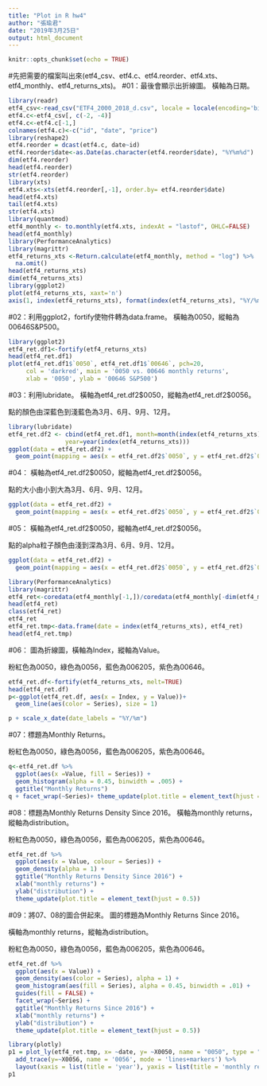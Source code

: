 ```yaml
---
title: "Plot in R hw4"
author: "張瑜君"
date: "2019年3月25日"
output: html_document
---
```


```r
knitr::opts_chunk$set(echo = TRUE)
```
#先把需要的檔案叫出來(etf4_csv、etf4.c、etf4.reorder、etf4.xts、etf4_monthly、etf4_returns_xts)。
#01：最後會顯示出折線圖。
橫軸為日期。
```r
library(readr)
etf4_csv<-read_csv("ETF4_2000_2018_d.csv", locale = locale(encoding='big5'))
etf4.c<-etf4_csv[, c(-2, -4)]
etf4.c<-etf4.c[-1,]
colnames(etf4.c)<-c("id", "date", "price")
library(reshape2)
etf4.reorder = dcast(etf4.c, date~id)
etf4.reorder$date<-as.Date(as.character(etf4.reorder$date), "%Y%m%d") 
dim(etf4.reorder)
head(etf4.reorder)
str(etf4.reorder)
library(xts)
etf4.xts<-xts(etf4.reorder[,-1], order.by= etf4.reorder$date)
head(etf4.xts)
tail(etf4.xts)
str(etf4.xts)
library(quantmod)
etf4_monthly <- to.monthly(etf4.xts, indexAt = "lastof", OHLC=FALSE)
head(etf4_monthly)
library(PerformanceAnalytics)
library(magrittr)
etf4_returns_xts <-Return.calculate(etf4_monthly, method = "log") %>%
  na.omit()
head(etf4_returns_xts)
dim(etf4_returns_xts)
library(ggplot2)
plot(etf4_returns_xts, xaxt='n')
axis(1, index(etf4_returns_xts), format(index(etf4_returns_xts), "%Y/%m"))
```


#02：利用ggplot2，fortify使物件轉為data.frame。
橫軸為0050，縱軸為00646S&P500。
```r
library(ggplot2)
etf4_ret.df1<-fortify(etf4_returns_xts)
head(etf4_ret.df1)
plot(etf4_ret.df1$`0050`, etf4_ret.df1$`00646`, pch=20,
     col = 'darkred', main = '0050 vs. 00646 monthly returns',
     xlab = '0050', ylab = '00646 S&P500')
```


#03：利用lubridate。
橫軸為etf4_ret.df2$0050，縱軸為etf4_ret.df2$0056。

點的顏色由深藍色到淺藍色為3月、6月、9月、12月。
```r
library(lubridate)
etf4_ret.df2 <- cbind(etf4_ret.df1, month=month(index(etf4_returns_xts)), 
                year=year(index(etf4_returns_xts)))
ggplot(data = etf4_ret.df2) +
  geom_point(mapping = aes(x = etf4_ret.df2$`0050`, y = etf4_ret.df2$`0056`, color = month))
```


#04：
橫軸為etf4_ret.df2$0050，縱軸為etf4_ret.df2$0056。

點的大小由小到大為3月、6月、9月、12月。
```r
ggplot(data = etf4_ret.df2) +
  geom_point(mapping = aes(x = etf4_ret.df2$`0050`, y = etf4_ret.df2$`0056`, size = month))
```


#05：
橫軸為etf4_ret.df2$0050，縱軸為etf4_ret.df2$0056。

點的alpha粒子顏色由淺到深為3月、6月、9月、12月。
```r
ggplot(data = etf4_ret.df2) +
  geom_point(mapping = aes(x = etf4_ret.df2$`0050`, y = etf4_ret.df2$`0056`, alpha = month))

library(PerformanceAnalytics)
library(magrittr)
etf4_ret<-coredata(etf4_monthly[-1,])/coredata(etf4_monthly[-dim(etf4_monthly)[1],])-1
head(etf4_ret)
class(etf4_ret)
etf4_ret
etf4_ret.tmp<-data.frame(date = index(etf4_returns_xts), etf4_ret)
head(etf4_ret.tmp)
```


#06：
圖為折線圖，橫軸為Index，縱軸為Value。

粉紅色為0050，綠色為0056，藍色為006205，紫色為00646。
```r
etf4_ret.df<-fortify(etf4_returns_xts, melt=TRUE)
head(etf4_ret.df)
p<-ggplot(etf4_ret.df, aes(x = Index, y = Value))+
  geom_line(aes(color = Series), size = 1)

p + scale_x_date(date_labels = "%Y/%m")
```


#07：標題為Monthly Returns。

粉紅色為0050，綠色為0056，藍色為006205，紫色為00646。
```r
q<-etf4_ret.df %>%
  ggplot(aes(x =Value, fill = Series)) +
  geom_histogram(alpha = 0.45, binwidth = .005) +
  ggtitle("Monthly Returns")
q + facet_wrap(~Series)+ theme_update(plot.title = element_text(hjust = 0.5))
```


#08：標題為Monthly Returns Density Since 2016。
橫軸為monthly returns，縱軸為distribution。

粉紅色為0050，綠色為0056，藍色為006205，紫色為00646。
```r
etf4_ret.df %>%
  ggplot(aes(x = Value, colour = Series)) +
  geom_density(alpha = 1) +
  ggtitle("Monthly Returns Density Since 2016") +
  xlab("monthly returns") +
  ylab("distribution") +
  theme_update(plot.title = element_text(hjust = 0.5))
```


#09：將07、08的圖合併起來。
圖的標題為Monthly Returns Since 2016。

橫軸為monthly returns，縱軸為distribution。

粉紅色為0050，綠色為0056，藍色為006205，紫色為00646。
```r
etf4_ret.df %>%
  ggplot(aes(x = Value)) +
  geom_density(aes(color = Series), alpha = 1) +
  geom_histogram(aes(fill = Series), alpha = 0.45, binwidth = .01) +
  guides(fill = FALSE) +
  facet_wrap(~Series) +
  ggtitle("Monthly Returns Since 2016") +
  xlab("monthly returns") +
  ylab("distribution") +
  theme_update(plot.title = element_text(hjust = 0.5))
```



```r

library(plotly)
p1 = plot_ly(etf4_ret.tmp, x= ~date, y= ~X0050, name = "0050", type = "scatter", mode = "lines") %>%
  add_trace(y=~X0056, name = '0056', mode = 'lines+markers') %>%
  layout(xaxis = list(title = 'year'), yaxis = list(title = 'monthly returns'))
p1
```

